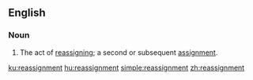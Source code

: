 ==English==
===Noun===
{{en-noun}}
# The act of [[reassign]]ing; a second or subsequent [[assignment]].

[[ku:reassignment]]
[[hu:reassignment]]
[[simple:reassignment]]
[[zh:reassignment]]